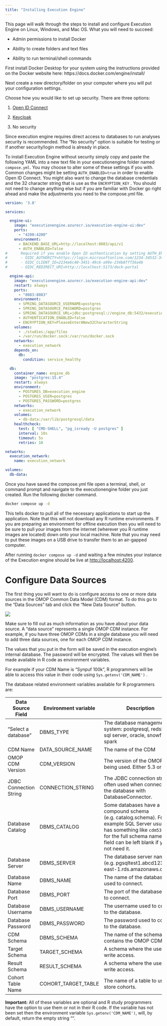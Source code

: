 ```yaml
---
title: "Installing Execution Engine"
---
```


This page will walk through the steps to install and configure Execution Engine on Linux, Windows, and Mac OS. What you will need to succeed:

-   Admin permissions to install Docker

-   Ability to create folders and text files

-   Ability to run terminal/shell commands

First install Docker Desktop for your system using the instructions provided on the Docker website here: https://docs.docker.com/engine/install/

Next create a new directory/folder on your computer where you will put your configuration settings.

Choose how you would like to set up security. There are three options:

1.  [Open ID Connect](https://openid.net/developers/how-connect-works/)

2.  [Keycloak](https://www.keycloak.org/)

3.  No security

Since execution engine requires direct access to databases to run analyses security is recommended. The "No security" option is suitable for testing or if another security/login method is already in place.

To install Execution Engine without security simply copy and paste the following YAML into a new text file in your executionengine folder named `compose.yml`. You may choose to alter some of these settings if you with. Common changes might be setting `AUTH_ENABLED=true` in order to enable Open ID Connect. You might also want to change the database credentials and the 32 character string that is use as the `ENCRYPTION_KEY` . You should not need to change anything else but if you are familiar with Docker go right ahead and make the adjustments you need to the compose.yml file.

```yaml
version: '3.8'

services:

  engine-ui:
    image: "executionengine.azurecr.io/execution-engine-ui:dev"
    ports:
      - "4200:4200"
    environment:
      - BACKEND_BASE_URL=http://localhost:8083/api/v1
      - AUTH_ENABLED=false
#      Required if you enable Open ID authentication by setting AUTH_ENABLED=true
#      - OIDC_AUTHORITY=https://login.microsoftonline.com/1234-34532-34534/v2.0
#      - OIDC_CLIENT_ID=2234e6c40-3451-49c6-a99e-234b8fff36a4b
#      - OIDC_REDIRECT_URI=http://localhost:5173/deck-portal

  engine-api:
    image: "executionengine.azurecr.io/execution-engine-api:dev"
    restart: always
    ports:
      - "8083:8083"
    environment:
      - SPRING_DATASOURCE_USERNAME=postgres
      - SPRING_DATASOURCE_PASSWORD=postgres
      - SPRING_DATASOURCE_URL=jdbc:postgresql://engine_db:5432/execution_engine
      - AUTHENTICATION_ENABLED=false
      - ENCRYPTION_KEY=PleaseEnterANew32CharacterString
    volumes:
      - ./studies:/app/files
      - /var/run/docker.sock:/var/run/docker.sock
    networks:
      - execution_network
    depends_on:
      db:
        condition: service_healthy

  db:
    container_name: engine_db
    image: "postgres:15.4"
    restart: always
    environment:
      - POSTGRES_DB=execution_engine
      - POSTGRES_USER=postgres
      - POSTGRES_PASSWORD=postgres
    networks:
      - execution_network
    volumes:
      - db-data:/var/lib/postgresql/data
    healthcheck:
      test: [ "CMD-SHELL", "pg_isready -U postgres" ]
      interval: 10s
      timeout: 5s
      retries: 10

networks:
  execution_network:
    name: execution_network

volumes:
  db-data:
```

Once you have saved the compose.yml file open a terminal, shell, or command prompt and navigate to the executionengine folder you just created. Run the following docker command.

```bash
docker compose up -d
```

This tells docker to pull all of the necessary applications to start up the application. Note that this will not download any R runtime environments. If you are preparing an environment for offline execution then you will need to be sure to pull your images from the internet (wherever you R runtime images are located) down onto your local machine. Note that you may need to put these images on a USB drive to transfer them to an air-gapped computer.

After running `docker compose up -d` and waiting a few minutes your instance of the Execution engine should be live at <http://localhost:4200>.

# Configure Data Sources

The first thing you will want to do is configure access to one or more data sources in the OMOP Common Data Model (CDM) format. To do this go to the "Data Sources" tab and click the "New Data Source" button.

![](images/add-data-source.png){fig-align="center"}

Make sure to fill out as much information as you have about your data source. A "data source" represents a single OMOP CDM instance. For example, if you have three OMOP CDMs in a single database you will need to add three data sources, one for each OMOP CDM instance.

The values that you put in the form will be saved in the execution engine's internal database. The password will be encrypted. The values will then be made available in R code as environment variables.

For example if your CDM Name is "Synpuf 100k", R programmers will be able to access this value in their code using `Sys.getenv('CDM_NAME')` .

The database related environment variables available for R programmers are:

| Data Source Field      | Environment variable | Description                                                                                                                                                                                              |
|--------------------|-------------------|---------------------------------|
| "Select a database"    | DBMS_TYPE            | The database management system: postgresql, redshift, sql server, oracle, snowflake, spark                                                                                                               |
| CDM Name               | DATA_SOURCE_NAME     | The name of the CDM                                                                                                                                                                                      |
| OMOP CDM Version       | CDM_VERSION          | The version of the OMOP CDM being used. Either 5.3 or 5.4                                                                                                                                                |
| JDBC Connection String | CONNECTION_STRING    | The JDBC connection string often used when connecting to the database with DatabaseConnector.                                                                                                            |
| Database Catalog       | DBMS_CATALOG         | Some databases have a compound schema (e.g. catalog.schema). For example SQL Server usually has something like `cdm53.dbo` for the full schema name. This field can be left blank if you do not need it. |
| Database Server        | DBMS_SERVER          | The database server name (e.g. pgsqltest1.abcd1234.us-east-1.rds.amazonaws.com)                                                                                                                          |
| Database Name          | DBMS_NAME            | The name of the database used to connect.                                                                                                                                                                |
| Database Port          | DBMS_PORT            | The port of the database used to connect.                                                                                                                                                                |
| Database Username      | DBMS_USERNAME        | The username used to connect to the database.                                                                                                                                                            |
| Database Password      | DBMS_PASSWORD        | The password used to connect to the database.                                                                                                                                                            |
| CDM Schema             | DBMS_SCHEMA          | The name of the schema that contains the OMOP CDM.                                                                                                                                                       |
| Target Schema          | TARGET_SCHEMA        | A schema where the user has write access.                                                                                                                                                                |
| Result Schema          | RESULT_SCHEMA        | A schema where the user has write access.                                                                                                                                                                |
| Cohort Table Name      | COHORT_TARGET_TABLE  | The name of a table to use to store cohorts.                                                                                                                                                             |

**Important:** All of these variables are optional and R study programmers have the option to use them or not in their R code. If the variable has not been set then the environment variable `Sys.getenv('CDM_NAME')`, will, by default, return the empty string "".
